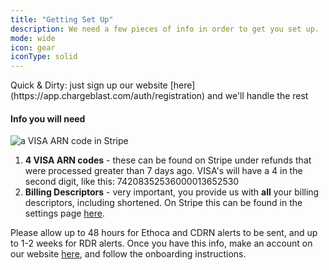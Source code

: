 ```yaml
---
title: "Getting Set Up"
description: We need a few pieces of info in order to get you set up.
mode: wide
icon: gear
iconType: solid
---
```


<Info>
    Quick & Dirty: just sign up our website [here](https://app.chargeblast.com/auth/registration) and we'll handle the rest  <Icon icon="heart" iconType="solid" size="18"/>
</Info>


#### <Icon icon="pen-to-square" iconType="solid" size="18"/> Info you will need

<Frame caption="a VISA ARN code in Stripe">
  <img src="/images/reference/0a2663f-Screenshot_2023-06-20_at_6.41.57_PM.png" alt="a VISA ARN code in Stripe"/>
</Frame>

1. **4 VISA ARN codes** \- these can be found on Stripe under refunds that were processed greater than 7 days ago. VISA's will have a 4 in the second digit, like this: 74208352536000013652530
2. **Billing Descriptors** \- very important, you provide us with **all** your billing descriptors, including shortened. On Stripe this can be found in the settings page [here](https://dashboard.stripe.com/settings/public).

Please allow up to 48 hours for Ethoca and CDRN alerts to be sent, and up to 1-2 weeks for RDR alerts. Once you have this info, make an account on our website [here](https://app.chargeblast.com/auth/registration), and follow the onboarding instructions.
